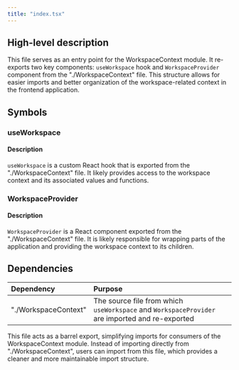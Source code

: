 ```yaml
---
title: "index.tsx"
---
```


## High-level description
This file serves as an entry point for the WorkspaceContext module. It re-exports two key components: `useWorkspace` hook and `WorkspaceProvider` component from the "./WorkspaceContext" file. This structure allows for easier imports and better organization of the workspace-related context in the frontend application.

## Symbols

### useWorkspace
#### Description
`useWorkspace` is a custom React hook that is exported from the "./WorkspaceContext" file. It likely provides access to the workspace context and its associated values and functions.

### WorkspaceProvider
#### Description
`WorkspaceProvider` is a React component exported from the "./WorkspaceContext" file. It is likely responsible for wrapping parts of the application and providing the workspace context to its children.

## Dependencies
| Dependency | Purpose |
|:-----------|:--------|
| "./WorkspaceContext" | The source file from which `useWorkspace` and `WorkspaceProvider` are imported and re-exported |

This file acts as a barrel export, simplifying imports for consumers of the WorkspaceContext module. Instead of importing directly from "./WorkspaceContext", users can import from this file, which provides a cleaner and more maintainable import structure.